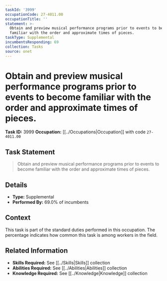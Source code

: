```yaml
---
taskId: '3999'
occupationCode: 27-4011.00
occupationTitle: ''
statement: >-
  Obtain and preview musical performance programs prior to events to become
  familiar with the order and approximate times of pieces.
taskType: Supplemental
incumbentsResponding: 69
collection: Tasks
source: onet
---
```

# Obtain and preview musical performance programs prior to events to become familiar with the order and approximate times of pieces.

**Task ID:** 3999
**Occupation:** [[../Occupations|Occupation]] with code `27-4011.00`

## Task Statement

> Obtain and preview musical performance programs prior to events to become familiar with the order and approximate times of pieces.

## Details

- **Type:** Supplemental
- **Performed By:** 69.0% of incumbents

## Context

This task is part of the standard duties performed in this occupation. The percentage indicates how common this task is among workers in the field.

## Related Information

- **Skills Required:** See [[../Skills|Skills]] collection
- **Abilities Required:** See [[../Abilities|Abilities]] collection
- **Knowledge Required:** See [[../Knowledge|Knowledge]] collection
